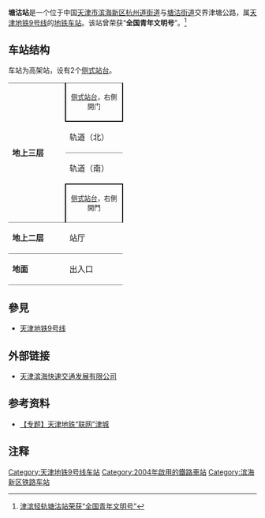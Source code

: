{{noteTA 
|G1 =Transport}}
{{Infobox station
|name = 塘沽
|eng_name = Tanggu
|linecolour = {{天津地铁颜色|9}}
|image = Tianjin Metro Line 9 Tanggu Station.jpg
|caption = 塘沽站（2009年1月）
|other_name = 
|country = {{PRC}}
|borough = [[天津市|天津市]][[滨海新区|滨海新区]][[杭州道街道|杭州道街道]]与[[塘沽街道|塘沽街道]]交界
|address = 津塘路
|coordinates = {{coord|39.0286709|N|117.6550048|E|display=inline,title|Region:CH_type}}
|elevation = 
|owned = 
|operator = [[天津轨道交通集团|天津轨道交通集团]]
|lines = {{天津地铁线路名|9|SL}}
|distance = 
|platform = 2座[[侧式站台|侧式站台]]
|tracks = 2条
|bus_routes = 
|bus_stands = 
|connections = 公交站
|structure = 高架车站
|hall = 
|depth = 
|levels = 
|interchange = 
|exits = 
|lift = 
|escalator = 
|architect = 
|architectural_style = 
|colour = 
|type = 
|status = 运营中
|code = 
|zone = 
|classification = 
|website = 
|built = 
|opened = 2004年3月28日
|closed = 
|pass_year = 
|passengers = 
|pass_system = 
|pass_rank = 
|mpassengers = 
|trains = 
|station_hours = 
|hours = 
|former = 洋货市场站
|first = 往{{天津地铁起讫站|9|R}}：06:00<br />往{{天津地铁起讫站|9|L}}：06:12
|last = 往{{天津地铁起讫站|9|R}}：23:20<br />往{{天津地铁起讫站|9|L}}：22:53
|adjacent = {{adjacent stations|system=天津地铁|line=9|left=胡家园|right=泰达}}
|other_services = 
|route_map = 
}}
'''塘沽站'''是一个位于中国[[天津市|天津市]][[滨海新区|滨海新区]][[杭州道街道|杭州道街道]]与[[塘沽街道|塘沽街道]]交界津塘公路，属[[天津地铁|天津地铁]][[天津地铁9号线|9号线]]的[[地铁车站|地铁车站]]。该站曾荣获“'''全国青年文明号'''”。<ref>[http://www.chinadaily.com.cn/dfpd/tianjin/2010-06-20/content_474121.html 津滨轻轨塘沽站荣获“全国青年文明号”]{{Dead link|date=2018年10月 |bot=InternetArchiveBot |fix-attempted=yes }}</ref>

==车站结构==
车站为高架站，设有2个[[侧式站台|侧式站台]]。
{|cellspacing=0 cellpadding=3
|-
|style="border-top:solid 1px gray;" rowspan=4 valign=top width=50|'''地上三层'''
|style="border-right:solid 2px black;border-left:solid 2px black;border-top:solid 1px gray;border-bottom:solid 2px black;" colspan=2|<center><small>[[侧式站台|侧式站台]]，右側開门</small></center>
|-
|style="border-bottom:solid 1px gray;"|轨道（北）
|style="border-bottom:solid 1px gray;"|{{arrow|L}} {{天津地铁线路名|9|c}}往{{站|天津站}}<small>（{{站|胡家园}}）</small>
|-
|轨道（南）
|{{arrow|R}} {{天津地铁线路名|9|c}}往{{站|东海路}}<small>（{{站|泰达}}）</small>
|-
|style="border-right:solid 2px black;border-left:solid 2px black;border-top:solid 2px black;" colspan=2|<center><small>[[侧式站台|侧式站台]]，右側開門</small></center>
|-
|style="border-top:solid 1px gray;border-bottom:solid 1px gray;" valign=top width=100|'''地上二层'''
|style="border-top:solid 1px gray;border-bottom:solid 1px gray;" valign=top width=100|站厅
|style="border-top:solid 1px gray;border-bottom:solid 1px gray;" valign=top width=350|客服中心、[[自动售票机|自动售票机]]、验票机
|-
|style="border-bottom:solid 1px gray;" valign=top width=100|'''地面'''
|style="border-bottom:solid 1px gray;" |出入口
|style="border-bottom:solid 1px gray;" |A、B出入口
|}

== 參見 ==
* [[天津地铁9号线|天津地铁9号线]]

== 外部链接 ==
* [https://web.archive.org/web/20100129201422/http://www.ctbmt.cn/ 天津滨海快速交通发展有限公司]

== 参考资料 ==
* [https://web.archive.org/web/20070905012246/http://news.enorth.com.cn/system/2006/08/09/001379965.shtml 【专题】天津地铁“联网”津城]

== 注释 ==
<div class="references-small">
<references />
</div>

{{Transp-stub}}

{{天津地铁9号线}}
{{天津地铁B1线}}
{{天津轨道交通车站列表}}

[[Category:天津地铁9号线车站|Category:天津地铁9号线车站]]
[[Category:2004年啟用的鐵路車站|Category:2004年啟用的鐵路車站]]
[[Category:滨海新区铁路车站|Category:滨海新区铁路车站]]